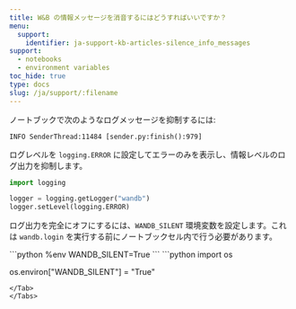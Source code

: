```yaml
---
title: W&B の情報メッセージを消音するにはどうすればいいですか？
menu:
  support:
    identifier: ja-support-kb-articles-silence_info_messages
support:
  - notebooks
  - environment variables
toc_hide: true
type: docs
slug: /ja/support/:filename
---
```

ノートブックで次のようなログメッセージを抑制するには:

```
INFO SenderThread:11484 [sender.py:finish():979]
```

ログレベルを `logging.ERROR` に設定してエラーのみを表示し、情報レベルのログ出力を抑制します。

```python
import logging

logger = logging.getLogger("wandb")
logger.setLevel(logging.ERROR)
```

ログ出力を完全にオフにするには、`WANDB_SILENT` 環境変数を設定します。これは `wandb.login` を実行する前にノートブックセル内で行う必要があります。

<Tabs>
<Tab title="Tab">
```python
%env WANDB_SILENT=True
```
</Tab>
<Tab title="Tab">
```python
import os

os.environ["WANDB_SILENT"] = "True"
```
</Tab>
</Tabs>